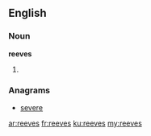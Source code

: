==English==

===Noun===
'''reeves'''

# {{plural of|[[reeve]]}}

===Anagrams===
* [[severe#English|severe]]

[[ar:reeves]]
[[fr:reeves]]
[[ku:reeves]]
[[my:reeves]]